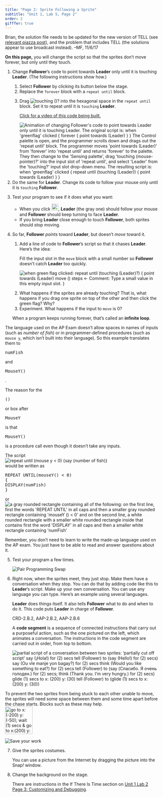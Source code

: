 ```yaml
---
title: "Page 2: Sprite Following a Sprite"
subtitle: "Unit 1, Lab 5, Page 2"
order: 2
gifffer: true
---
```


::: todo
Brian, the solution file needs to be updated for the new version of TELL (see <a href="https://piazza.com/class/h8yx482idav52y?cid=1733" target="_blank">relevant piazza post</a>), and the problem that includes TELL (the solutions appear to use broadcast instead). --MF, 11/6/17
:::

::: learn
<p><strong>On this page,</strong> you will change the script so that the sprites don't move forever, but only until they touch.</p>
:::

::: {#first .forYouToDo}
<ol>

<li>

Change <strong>Follower</strong>'s code to point towards <strong>Leader</strong> only until it is touching <strong>Leader</strong>. (The following instructions show how.)

<ol>

<li>Select <strong>Follower</strong> by clicking its button below the stage.</li>

<li>Replace the <code>forever</code> block with a <code>repeat until</code> block.</li>

<li>

Drag <img src="/img/blocks/touching.png" title="touching ()?" alt="touching ()?"/> into the hexagonal space in the <code>repeat until</code> block. Set it to repeat until it is <code>touching</code> <strong>Leader</strong>.<br />

::: endnote
<a href="#hint-touching" data-bs-toggle="collapse" title="Click for a video of this code being built.">Click for a video of this code being built.</a>

::: {#hint-touching .collapse}
```{=html}
<img src="/img/1-introduction/replacing-code.gif" alt="Animation of changing Follower's code to point towards Leader only until it is touching Leader. The original script is:
when 'greenflag' clicked {
forever {
point towards (Leader)
}
}
The Control palette is open, and the programmer scrolls down and drags out the 'repeat until' block. The programmer moves 'point towards (Leader)' from 'forever' into 'repeat until' and returns 'forever' to the palette. They then change to the 'Sensing palette', drag 'touching (mouse-pointer)?' into the input slot of 'repeat until', and select 'Leader' from the 'touching?' input slot drop-down menu. The resulting script is:
when 'greenflag' clicked {
repeat until (touching (Leader)) {
point towards (Leader)
}
}" title="Animation of changing Follower's code to point towards Leader only until it is touching Leader. The original script is:
when 'greenflag' clicked {
forever {
point towards (Leader)
}
}
The Control palette is open, and the programmer scrolls down and drags out the 'repeat until' block. The programmer moves 'point towards (Leader)' from 'forever' into 'repeat until' and returns 'forever' to the palette. They then change to the 'Sensing palette', drag 'touching (mouse-pointer)?' into the input slot of 'repeat until', and select 'Leader' from the 'touching?' input slot drop-down menu. The resulting script is:
when 'greenflag' clicked {
repeat until (touching (Leader)) {
point towards (Leader)
}
}" />
```
:::
:::

</li>

</ol>

</li>

<li>Do the same for <strong>Leader</strong>. Change its code to follow your mouse only until it is <code>touching</code> <strong>Follower</strong>.</li>

<li>

Test your program to see if it does what you want:

<ul>

<li>When you click <img src="/img/1-introduction/green-flag_button.png" title="green-flag button" alt="green-flag button" style="height:1.6em;"/>, <strong>Leader</strong> (the gray one) should follow your mouse and <strong>Follower</strong> should keep turning to face <strong>Leader</strong>.</li>

<li>If you bring <strong>Leader</strong> close enough to touch <strong>Follower</strong>, both sprites should stop moving.</li>

</ul>

</li>

<li>

So far, <strong>Follower</strong> <em>points </em>toward <strong>Leader</strong>, but doesn't <em>move</em> toward it.\

<ol>

<li>

Add a line of code to <strong>Follower</strong>'s script so that it chases <strong>Leader</strong>. Here's the idea:<br />

::: sidenote
Fill the input slot in the <code>move</code> block with a small number so <strong>Follower</strong> doesn't catch <strong>Leader</strong> too quickly.
:::

<img src="/img/1-introduction/move-tiny.png" title="when green flag clicked:
repeat until (touching (Leader)?)
{
point towards (Leader)
move () steps ← Comment: Type a small value in this empty input slot.
}" alt="when green flag clicked:
repeat until (touching (Leader)?)
{
point towards (Leader)
move () steps ← Comment: Type a small value in this empty input slot.
}" class="ms-4"/>

</li>



<li>What happens if the sprites are already touching? That is, what happens if you drag one sprite on top of the other and then click the green flag? Why?</li>



<li>Experiment. What happens if the input to <code>move</code> is 0?</li>

</ol>

::: vocabFullWidth
<p>When a program keeps running forever, that's called an <strong>infinite loop</strong>.</p>
:::

</li>

</ol>
:::

::: examFullWidth


::: sidenoteBig
::: pseudop
The language used on the AP Exam doesn't allow spaces in names of inputs (such as <var>number of fish</var>) or in programmer-defined procedures (such as <code>mouse y</code>, which isn't built into their language). So this example translates them to

```{=html}
<pre class="inline">numFish</pre>
```
and

```{=html}
<pre class="inline">MouseY()</pre>
```
.
:::

::: pseudop
The reason for the

```{=html}
<pre class="inline">()</pre>
```
or box after

```{=html}
<pre class="inline">MouseY</pre>
```
is that

```{=html}
<pre class="inline">MouseY()</pre>
```
is a procedure call even though it doesn't take any inputs.
:::
:::

<p>

The script<br /> <img src="/img/1-introduction/example-repeat-until.png" title="repeat until (mouse y &lt; 0) {say (number of fish)}" alt="repeat until (mouse y &lt; 0) {say (number of fish)}" class="ms-4"/><br /> would be written as<br />

::: {.pre-container .ms-4}
```{=html}
<pre>REPEAT UNTIL(mouseY() &lt; 0)
{
DISPLAY(numFish)
}</pre>
```
:::

or <img src="/img/1-introduction/repeat-until-blocktran.png" title="a gray rounded rectangle containing all of the following: on the first line, first the words &apos;REPEAT UNTIL&apos; in all caps and then a smaller gray rounded rectangle containing &apos;mouseY () &lt; 0&apos; and on the second line, a white rounded rectangle with a smaller white rounded rectangle inside that contains first the word &apos;DISPLAY&apos; in all caps and then a smaller white rectangle containing &apos;numFish&apos;" alt="a gray rounded rectangle containing all of the following: on the first line, first the words &apos;REPEAT UNTIL&apos; in all caps and then a smaller gray rounded rectangle containing &apos;mouseY () &lt; 0&apos; and on the second line, a white rounded rectangle with a smaller white rounded rectangle inside that contains first the word &apos;DISPLAY&apos; in all caps and then a smaller white rectangle containing &apos;numFish&apos;" class="inline"/>

</p>

<p>Remember, you don't need to learn to write the made-up language used on the AP exam. You just have to be able to read and answer questions about it.</p>
:::

::: forYouToDo
<ol start="5">

<li>Test your program a few times.</li>

<img src="/img/icons/pair-programming-swap.png" title="Pair Programming Swap" alt="Pair Programming Swap" class="inline"/>

<li>

<p>Right now, when the sprites meet, they just stop. Make them have a conversation when they stop. You can do that by adding code like this to <strong>Leader</strong>'s script. Make up your own conversation. You can use any language you can type. Here's an example using several languages.</p>

::: sidenoteBig
<strong>Leader</strong> does things itself. It also tells <strong>Follower</strong> what to do and when to do it. This code puts <strong>Leader</strong> in charge of <strong>Follower</strong>.
:::

::: vocab
::: todo
CRD-2.B.2, AAP-2.B.2, AAP-2.B.6
:::

<p>A <strong>code segment</strong> is a sequence of connected instructions that carry out a purposeful action, such as the one pictured on the left, which animates a conversation. The instructions in the code segment are carried out in order, from top to bottom.</p>
:::

<img src="/img/1-introduction/simpledialogue-going-to-lunch.png" title="partial script of a conversation between two sprites:
‘partially cut off script’
say (¡Hola!) for (2) secs
tell (Follower) to (say (Hello!) for (2) secs)
say (Ou vle manje yon bagay?) for (2) secs
think (Would you like something to eat?) for (2) secs
tell (Follower) to (say (Спасибо. Я очень голоден.) for (2) secs; think (Thank you. I’m very hungry.) for (2) secs)
glide (1) secs to x: (200) y: (30)
tell (Follower) to (glide (1) secs to x: (200) y: (30))" alt="partial script of a conversation between two sprites:
‘partially cut off script’
say (¡Hola!) for (2) secs
tell (Follower) to (say (Hello!) for (2) secs)
say (Ou vle manje yon bagay?) for (2) secs
think (Would you like something to eat?) for (2) secs
tell (Follower) to (say (Спасибо. Я очень голоден.) for (2) secs; think (Thank you. I’m very hungry.) for (2) secs)
glide (1) secs to x: (200) y: (30)
tell (Follower) to (glide (1) secs to x: (200) y: (30))" class="inline"/>

</li>

</ol>

::: endnote
To prevent the two sprites from being stuck to each other unable to move, the sprites will need some space between them and some time apart before the chase starts. Blocks such as these may help.<br /> <img src="/img/1-introduction/U1ImageVideoAddendum_img/U1L5p2-PuppySeparation.png" title="go to x:(-200) y:(-50); wait (1) secs &amp; go to x:(200) y:(-50); wait (1) secs" alt="go to x:(-200) y:(-50); wait (1) secs &amp; go to x:(200) y:(-50); wait (1) secs" class="ms-4" height="90"/>
:::

<img src="/img/icons/save-now.png" title="Save your work" alt="Save your work" class="inline"/>
:::

::: ifTime
<ol start="7">

<li>

Give the sprites costumes.

::: endnote
You can use a picture from the Internet by dragging the picture into the Snap<em>!</em> window.
:::

</li>

<li>

Change the background on the stage.

::: endnote
There are instructions in the If There Is Time section on <a href="/unit-1/lab-2/3-customizing.html" title="Unit 1 Lab 2 Page 3: Customizing and Debugging">Unit 1 Lab 2 Page 3: Customizing and Debugging</a>.
:::

</li>

</ol>
:::

</body>

</html>

